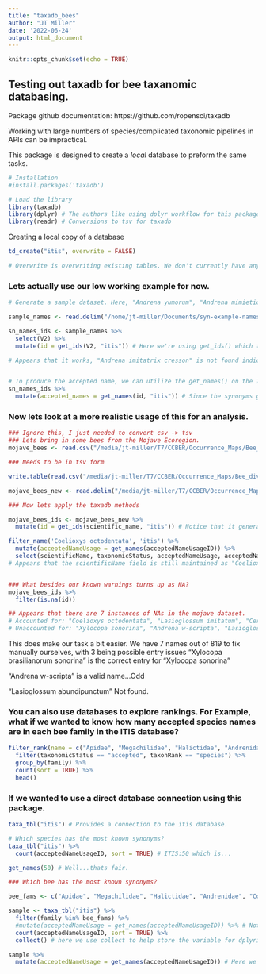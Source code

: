 ```yaml
---
title: "taxadb_bees"
author: "JT Miller"
date: '2022-06-24'
output: html_document
---
```


```r
knitr::opts_chunk$set(echo = TRUE)
```

## Testing out taxadb for bee taxanomic databasing.

Package github documentation: https://github.com/ropensci/taxadb

Working with large numbers of species/complicated taxonomic pipelines in APIs can be impractical.

This package is designed to create a *local* database to preform the same tasks. 

```r
# Installation 
#install.packages('taxadb')

# Load the library
library(taxadb)
library(dplyr) # The authors like using dplyr workflow for this package
library(readr) # Conversions to tsv for taxadb
```
Creating a local copy of a database
```r
td_create("itis", overwrite = FALSE) 

# Overwrite is overwriting existing tables. We don't currently have any tables open so I dont suppose that it matters here.   

```




### Lets actually use our low working example for now.
```r
# Generate a sample dataset. Here, "Andrena yumorum", "Andrena mimietica", and "Andrena mimietica falli" are all synonyms for the valid name "Andrena cerasifolii". Additionally, I included "Andrena mimetica Cockerell, 1903" which includes author and date to see how the package deals with this type of problem. 

sample_names <- read.delim("/home/jt-miller/Documents/syn-example-names", header = FALSE)

sn_names_ids <- sample_names %>% 
  select(V2) %>% 
  mutate(id = get_ids(V2, "itis")) # Here we're using get_ids() which takes the names and produces the ID associated with the database we are dealing with. If we wanted to go the opposite way, we could also use get_names() which will take the IDs and produce names associated with that dataset. 

# Appears that it works, "Andrena imitatrix cresson" is not found indicating that its not found in ITIS either for being entirely unlisted, an unsupported format version of that name, or misspelled. 


# To produce the accepted name, we can utilize the get_names() on the IDs we generated.
sn_names_ids %>% 
  mutate(accepted_names = get_names(id, "itis")) # Since the synonyms generated identical IDs, it matches our names to the ITIS's accepted_name "Andrena cerasifolii". Also important to notice that including the author and year for ITIS made it invalid returning an NA. 
```
### Now lets look at a more realistic usage of this for an analysis. 

```r
### Ignore this, I just needed to convert csv -> tsv
### Lets bring in some bees from the Mojave Ecoregion.
mojave_bees <- read.csv("/media/jt-miller/T7/CCBER/Occurrence_Maps/Bee_diversity_research/Outputs/EcoRegion_Bees/Mojave_Basin_and_Range_Bees.csv")

### Needs to be in tsv form 

write.table(read.csv("/media/jt-miller/T7/CCBER/Occurrence_Maps/Bee_diversity_research/Outputs/EcoRegion_Bees/Mojave_Basin_and_Range_Bees.csv", sep=","), "mojave-bees.tsv")
```


```r
mojave_bees_new <- read.delim("/media/jt-miller/T7/CCBER/Occurrence_Maps/Bee_diversity_research/Outputs/EcoRegion_Bees/mojave_bees.tsv") 

### Now lets apply the taxadb methods

mojave_bees_ids <- mojave_bees_new %>% 
  mutate(id = get_ids(scientific_name, "itis")) # Notice that it generates instances where two valid names were found in ITIS. This requires manual resolving in order to fix. 

filter_name('Coelioxys octodentata', 'itis') %>% 
  mutate(acceptedNameUsage = get_names(acceptedNameUsageID)) %>%  
  select(scientificName, taxonomicStatus, acceptedNameUsage, acceptedNameUsageID)
# Appears that the scientificName field is still maintained as "Coelioxys octodentata" while the specificEpithet field differs: "octodentatus" vs "echinatus". The IDs also differ, which is what tripped the warning in the first place. 


### What besides our known warnings turns up as NA?
mojave_bees_ids %>% 
  filter(is.na(id)) 

## Appears that there are 7 instances of NAs in the mojave dataset. 
# Accounted for: "Coelioxys octodentata", "Lasioglossum imitatum", "Ceratina punctigena", "Hoplitis semirubra"
# Unaccounted for: "Xylocopa sonorina", "Andrena w-scripta", "Lasioglossum abundipunctum"
```
This does make our task a bit easier. We have 7 names out of 819 to fix manually ourselves, with 3 being possible entry issues
"Xylocopa brasilianorum sonorina" is the correct entry for "Xylocopa sonorina"

"Andrena w-scripta" is a valid name...Odd

"Lasioglossum abundipunctum" Not found. 

### You can also use databases to explore rankings. For Example, what if we wanted to know how many accepted species names are in each bee family in the ITIS database?
```r
filter_rank(name = c("Apidae", "Megachilidae", "Halictidae", "Andrenidae", "Colletidae", "Mellitidae", "Stenotritidae"), rank = "family", provider = "itis") %>% 
  filter(taxonomicStatus == "accepted", taxonRank == "species") %>% 
  group_by(family) %>% 
  count(sort = TRUE) %>% 
  head()
```




### If we wanted to use a direct database connection using this package. 
```r
taxa_tbl("itis") # Provides a connection to the itis database.

# Which species has the most known synonyms?
taxa_tbl("itis") %>% 
  count(acceptedNameUsageID, sort = TRUE) # ITIS:50 which is...

get_names(50) # Well...thats fair.

### Which bee has the most known synonyms?

bee_fams <- c("Apidae", "Megachilidae", "Halictidae", "Andrenidae", "Colletidae", "Mellitidae", "Stenotritidae") # A vector of the bee families for our next argument of filter

sample <- taxa_tbl("itis") %>% 
  filter(family %in% bee_fams) %>% 
  #mutate(acceptedNameUsage = get_names(acceptedNameUsageID)) %>% # Note that we cannot use this since get_names() does not work on a remote collection.
  count(acceptedNameUsageID, sort = TRUE) %>% 
  collect() # here we use collect to help store the variable for dplyring later on

sample %>% 
  mutate(acceptedNameUsage = get_names(acceptedNameUsageID)) # Here we finish off what we wanted to do. 
  


```





